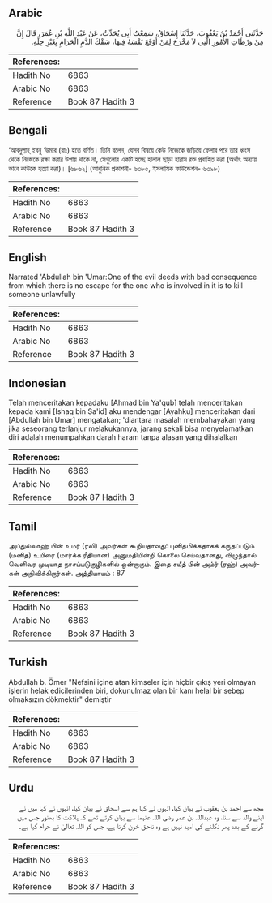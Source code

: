 ## Arabic


<div dir="rtl" lang="ar" style={{fontSize:'larger',backgroundColor:'#f8f9fa',padding:20}}>
حَدَّثَنِي أَحْمَدُ بْنُ يَعْقُوبَ، حَدَّثَنَا إِسْحَاقُ، سَمِعْتُ أَبِي يُحَدِّثُ، عَنْ عَبْدِ اللَّهِ بْنِ عُمَرَ، قَالَ إِنَّ مِنْ وَرْطَاتِ الأُمُورِ الَّتِي لاَ مَخْرَجَ لِمَنْ أَوْقَعَ نَفْسَهُ فِيهَا، سَفْكَ الدَّمِ الْحَرَامِ بِغَيْرِ حِلِّهِ‏.‏
</div>
<div style={{backgroundColor:'#f8f9fa',padding:20, marginBottom: 10}}><table> <thead> <tr> <th>References:</th> <th></th> </tr> </thead> <tbody><tr><td>Hadith No</td><td>6863</td></tr><tr><td>Arabic No</td><td>6863</td></tr><tr><td>Reference</td><td>Book 87 Hadith 3</td></tr></tbody></table></div>

## Bengali


<div dir="ltr" lang="bn" style={{fontSize:'larger',backgroundColor:'#f8f9fa',padding:20}}>
‘আবদুল্লাহ্ ইবনু ‘উমার (রাঃ) হতে বর্ণিত। তিনি বলেন, যেসব বিষয়ে কেউ নিজেকে জড়িয়ে ফেলার পরে তার ধ্বংস থেকে নিজেকে রক্ষা করার উপায় থাকে না, সেগুলোর একটি হচ্ছে হালাল ছাড়া হারাম রক্ত প্রবাহিত করা (অর্থাৎ অন্যায় ভাবে কাউকে হত্যা করা)। [৬৮৬২] (আধুনিক প্রকাশনী- ৬৩৮৫, ইসলামিক ফাউন্ডেশন- ৬৩৯৮)
</div>
<div style={{backgroundColor:'#f8f9fa',padding:20, marginBottom: 10}}><table> <thead> <tr> <th>References:</th> <th></th> </tr> </thead> <tbody><tr><td>Hadith No</td><td>6863</td></tr><tr><td>Arabic No</td><td>6863</td></tr><tr><td>Reference</td><td>Book 87 Hadith 3</td></tr></tbody></table></div>

## English


<div dir="ltr" lang="en" style={{fontSize:'larger',backgroundColor:'#f8f9fa',padding:20}}>
Narrated 'Abdullah bin 'Umar:One of the evil deeds with bad consequence from which there is no escape for the one who is involved in it is to kill someone unlawfully
</div>
<div style={{backgroundColor:'#f8f9fa',padding:20, marginBottom: 10}}><table> <thead> <tr> <th>References:</th> <th></th> </tr> </thead> <tbody><tr><td>Hadith No</td><td>6863</td></tr><tr><td>Arabic No</td><td>6863</td></tr><tr><td>Reference</td><td>Book 87 Hadith 3</td></tr></tbody></table></div>

## Indonesian


<div dir="ltr" lang="id" style={{fontSize:'larger',backgroundColor:'#f8f9fa',padding:20}}>
Telah menceritakan kepadaku [Ahmad bin Ya'qub] telah menceritakan kepada kami [Ishaq bin Sa'id] aku mendengar [Ayahku] menceritakan dari [Abdullah bin Umar] mengatakan; 'diantara masalah membahayakan yang jika seseorang terlanjur melakukannya, jarang sekali bisa menyelamatkan diri adalah menumpahkan darah haram tanpa alasan yang dihalalkan
</div>
<div style={{backgroundColor:'#f8f9fa',padding:20, marginBottom: 10}}><table> <thead> <tr> <th>References:</th> <th></th> </tr> </thead> <tbody><tr><td>Hadith No</td><td>6863</td></tr><tr><td>Arabic No</td><td>6863</td></tr><tr><td>Reference</td><td>Book 87 Hadith 3</td></tr></tbody></table></div>

## Tamil


<div dir="ltr" lang="ta" style={{fontSize:'larger',backgroundColor:'#f8f9fa',padding:20}}>
அப்துல்லாஹ் பின் உமர் (ரலி) அவர்கள் கூறியதாவது: புனிதமிக்கதாகக் கருதப்படும் (மனித) உயிரை (மார்க்க ரீதியான) அனுமதியின்றி கொலை செய்வதானது, விழுந்தால் வெளிவர முடியாத நாசப்படுகுழிகளில் ஒன்றாகும். இதை சயீத் பின் அம்ர் (ரஹ்) அவர்கள் அறிவிக்கிறார்கள். அத்தியாயம் : 87
</div>
<div style={{backgroundColor:'#f8f9fa',padding:20, marginBottom: 10}}><table> <thead> <tr> <th>References:</th> <th></th> </tr> </thead> <tbody><tr><td>Hadith No</td><td>6863</td></tr><tr><td>Arabic No</td><td>6863</td></tr><tr><td>Reference</td><td>Book 87 Hadith 3</td></tr></tbody></table></div>

## Turkish


<div dir="ltr" lang="tr" style={{fontSize:'larger',backgroundColor:'#f8f9fa',padding:20}}>
Abdullah b. Ömer "Nefsini içine atan kimseler için hiçbir çıkış yeri olmayan işlerin helak edicilerinden biri, dokunulmaz olan bir kanı helal bir sebep olmaksızın dökmektir" demiştir
</div>
<div style={{backgroundColor:'#f8f9fa',padding:20, marginBottom: 10}}><table> <thead> <tr> <th>References:</th> <th></th> </tr> </thead> <tbody><tr><td>Hadith No</td><td>6863</td></tr><tr><td>Arabic No</td><td>6863</td></tr><tr><td>Reference</td><td>Book 87 Hadith 3</td></tr></tbody></table></div>

## Urdu


<div dir="rtl" lang="ur" style={{fontSize:'larger',backgroundColor:'#f8f9fa',padding:20}}>
مجھ سے احمد بن یعقوب نے بیان کیا، انہوں نے کہا ہم سے اسحاق نے بیان کیا، انہوں نے کہا میں نے اپنے والد سے سنا، وہ عبداللہ بن عمر رضی اللہ عنہما سے بیان کرتے تھے کہ ہلاکت کا بھنور جس میں گرنے کے بعد پھر نکلنے کی امید نہیں ہے وہ ناحق خون کرنا ہے، جس کو اللہ تعالیٰ نے حرام کیا ہے۔
</div>
<div style={{backgroundColor:'#f8f9fa',padding:20, marginBottom: 10}}><table> <thead> <tr> <th>References:</th> <th></th> </tr> </thead> <tbody><tr><td>Hadith No</td><td>6863</td></tr><tr><td>Arabic No</td><td>6863</td></tr><tr><td>Reference</td><td>Book 87 Hadith 3</td></tr></tbody></table></div>